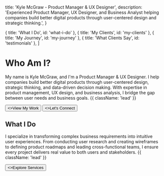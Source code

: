 
  title: 'Kyle McGraw - Product Manager & UX Designer',
  description:
    'Experienced Product Manager, UX Designer, and Business Analyst helping companies build better digital products through user-centered design and strategic thinking.',
}

  { title: 'What I Do', id: 'what-i-do' },
  { title: 'My Clients', id: 'my-clients' },
  { title: 'My Journey', id: 'my-journey' },
  { title: 'What Clients Say', id: 'testimonials' },
]

<HeroPattern />

<div className="not-prose mb-12 flex justify-center">
  <div className="w-full max-w-[420px]">
    <EnhancedPhoto 
      src={kyleMcGrawPhoto}
      alt="Kyle McGraw - Product Manager & UX Designer"
      width={320}
      height={400}
      priority
      sizes="(max-width: 640px) 80vw, 420px"
    />
  </div>
</div>

# Who Am I?

My name is Kyle McGraw, and I&apos;m a Product Manager & UX Designer. I help companies build better digital products through user-centered design, strategic thinking, and data-driven decision making. With expertise in product management, UX design, and business analysis, I bridge the gap between user needs and business goals. {{ className: 'lead' }}

<div className="not-prose mt-6 mb-16 flex gap-3">
  <Button href="/work/overview" arrow="right">
    <>View My Work</>
  </Button>
  <Button href="https://www.linkedin.com/in/kyleryanmcgraw/" variant="outline">
    <>Let&apos;s Connect</>
  </Button>
</div>

## What I Do

I specialize in transforming complex business requirements into intuitive user experiences. From conducting user research and creating wireframes to defining product roadmaps and leading cross-functional teams, I ensure every project delivers real value to both users and stakeholders. {{ className: 'lead' }}

<div className="not-prose">
  <Button href="/services" variant="text" arrow="right">
    <>Explore Services</>
  </Button>
</div>

<LogoCloud />

<Timeline />

<Testimonials />
